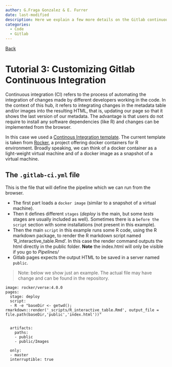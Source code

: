 ```yaml
---
author: G.Fraga Gonzalez & E. Furrer
date: last-modified
description: Here we explain a few more details on the Gitlab continuous integration
categories:
  - Code
  - Gitlab
---
```


[Back](Tutorials.qmd)

# Tutorial 3: Customizing Gitlab Continuous Integration {.unnumbered}

Continuous integration (CI) refers to the process of automating the integration of changes made by different developers working in the code. In the context of this hub, it refers to integrating changes in the metadata table and/or images into the resulting HTML, that is, updating our page so that it shows the last version of our metadata. The advantage is that users do not require to install any software dependencies (like R) and changes can be implemented from the browser.

In this case we used a [Continous Integration template](https://docs.gitlab.com/ee/user/project/pages/getting_started/pages_ci_cd_template.html). The current template is taken from [Rocker](https://rocker-project.org/), a project offering docker containers for R environment. Broadly speaking, we can think of a docker container as a light-weight virtual machine and of a docker image as a snapshot of a virtual machine.

## The `.gitlab-ci.yml` file

This is the file that will define the pipeline which we can run from the browser.

-   The first part loads a `docker image` (similar to a snapshot of a virtual machine).
-   Then it defines different `stages` (*deploy* is the main, but some *tests* stages are usually included as well). Sometimes there is a `before the script` section with some installations (not present in this example).
-   Then the main `script` in this example runs some R code, using the R markdown package, to render the R markdown script named 'R_interactive_table.Rmd'. In this case the render command outputs the html directly in the public folder. **Note** the index.html will only be visible if you go to *Pipelines/*
-   Gitlab pages expects the output HTML to be saved in a server named `public`.

> Note: below we show just an example. The actual file may have change and can be found in the repository.

```         
image: rocker/verse:4.0.0
pages:
  stage: deploy
  script:
  - R -e "baseDir <- getwd(); rmarkdown::render('_scripts/R_interactive_table.Rmd', output_file = file.path(baseDir,'public','index.html'))"
        

  artifacts:    
    paths:
    - public    
    - public/Images
    
  only:
  - master
  interruptible: true
```

